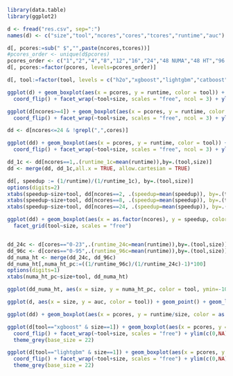 ```r

library(data.table)
library(ggplot2)

d <- fread("res.csv", sep=":")
names(d) <- c("size","tool","ncores","cores","tcores","runtime","auc")

d[, pcores:=sub(" $","",paste(ncores,tcores))]
#pcores_order <- unique(d$pcores)
pcores_order <- c("1","2","4","8","12","16","24","48 NUMA","48 HT","96 ALL")
d[, pcores:=factor(pcores, levels=pcores_order)]

d[, tool:=factor(tool, levels = c("h2o","xgboost","lightgbm","catboost"))]

```

```r

ggplot(d) + geom_boxplot(aes(x = pcores, y = runtime, color = tool)) +
  coord_flip() + facet_wrap(~tool+size, scales = "free", ncol = 3) + ylim(c(0,NA))

ggplot(d[ncores>=4]) + geom_boxplot(aes(x = pcores, y = runtime, color = tool)) +
  coord_flip() + facet_wrap(~tool+size, scales = "free", ncol = 3) + ylim(c(0,NA))

```

```r

dd <- d[ncores<=24 & !grepl(",",cores)]

ggplot(dd) + geom_boxplot(aes(x = pcores, y = runtime, color = tool)) +
  coord_flip() + facet_wrap(~tool+size, scales = "free", ncol = 3) + ylim(c(0,NA))

dd_1c <- dd[ncores==1,.(runtime_1c=mean(runtime)),by=.(tool,size)]
dd <- merge(dd, dd_1c,all.x = TRUE, allow.cartesian = TRUE)

dd[, speedup := (1/runtime)/(1/runtime_1c), by=.(tool,size)]
options(digits=2)
xtabs(speedup~size+tool, dd[ncores==2, .(speedup=mean(speedup)), by=.(tool, size)])
xtabs(speedup~size+tool, dd[ncores==8, .(speedup=mean(speedup)), by=.(tool, size)])
xtabs(speedup~size+tool, dd[ncores==24, .(speedup=mean(speedup)), by=.(tool, size)])

ggplot(dd) + geom_boxplot(aes(x = as.factor(ncores), y = speedup, color = tool)) +
  facet_grid(tool~size, scales = "free")


dd_24c <- d[cores=="0-23",.(runtime_24c=mean(runtime)),by=.(tool,size)]
dd_96c <- d[cores=="0-95",.(runtime_96c=mean(runtime)),by=.(tool,size)]
dd_numa_ht <- merge(dd_24c, dd_96c)
dd_numa_ht[,numa_ht_pc:=((1/runtime_96c)/(1/runtime_24c)-1)*100]
options(digits=1)
xtabs(numa_ht_pc~size+tool, dd_numa_ht)

```

```r

ggplot(dd_numa_ht, aes(x = size, y = numa_ht_pc, color = tool, ymin=-100)) + geom_point() + geom_line() + scale_x_log10() + geom_hline(yintercept = 0, color = "red", size = 1.5) + scale_y_continuous(breaks = seq(-100,100,by=20))

ggplot(d, aes(x = size, y = auc, color = tool)) + geom_point() + geom_line() + scale_x_log10()

```

```r

ggplot(dd) + geom_boxplot(aes(x = pcores, y = runtime/size, color = as.factor(size))) + facet_wrap(~tool, scales = "free", ncol=2) + ylim(c(0,NA))

ggplot(d[tool=="xgboost" & size==1]) + geom_boxplot(aes(x = pcores, y = runtime), color = "blue") +
  coord_flip() + facet_wrap(~tool+size, scales = "free") + ylim(c(0,NA)) +
  theme_grey(base_size = 22)

ggplot(d[tool=="lightgbm" & size==1]) + geom_boxplot(aes(x = pcores, y = runtime), color = "red") +
  coord_flip() + facet_wrap(~tool+size, scales = "free") + ylim(c(0,NA)) +
  theme_grey(base_size = 22)


```

